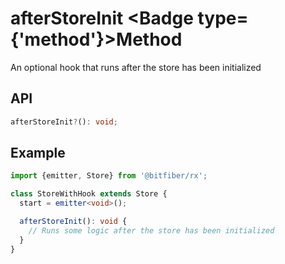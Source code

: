 
# afterStoreInit <Badge type={'method'}>Method</Badge>

An optional hook that runs after the store has been initialized

## API

```ts copy
afterStoreInit?(): void;
```

## Example

```ts copy
import {emitter, Store} from '@bitfiber/rx';

class StoreWithHook extends Store {
  start = emitter<void>();

  afterStoreInit(): void {
    // Runs some logic after the store has been initialized
  }
}
```
